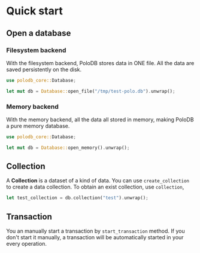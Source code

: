 # Quick start

## Open a database

### Filesystem backend

With the filesystem backend, PoloDB stores data in ONE file.
All the data are saved persistently on the disk.

```rust
use polodb_core::Database;

let mut db = Database::open_file("/tmp/test-polo.db").unwrap();
```

### Memory backend

With the memory backend, all the data all stored in memory, making PoloDB a pure memory database.

```rust
use polodb_core::Database;

let mut db = Database::open_memory().unwrap();
```

## Collection

A **Collection** is a dataset of a kind of data.
You can use `create_collection` to create a data collection.
To obtain an exist collection, use `collection`,

```rust
let test_collection = db.collection("test").unwrap();
```

## Transaction

You an manually start a transaction by `start_transaction` method.
If you don't start it manually, a transaction will be automatically started
in your every operation.
